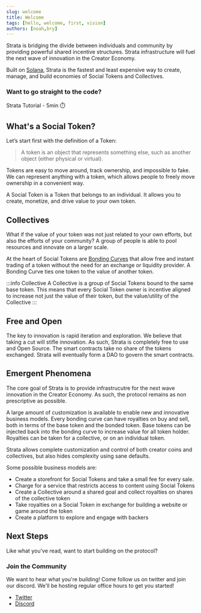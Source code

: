 ```yaml
---
slug: welcome
title: Welcome
tags: [hello, welcome, first, vision]
authors: [noah,bry]
---
```


Strata is bridging the divide between individuals and community by providing powerful shared incentive structures. Strata infrastructure will fuel the next wave of innovation in the Creator Economy.

Built on [Solana](https://solana.com/), Strata is the fastest and least expensive way to create, manage, and build economies of Social Tokens and Collectives.

### Want to go straight to the code?

  <Link
    className="button button--primary button--lg"
    to="/docs/getting_started">
    Strata Tutorial - 5min ⏱️
  </Link>
</div>

<CTA />

## What's a Social Token?

Let’s start first with the definition of a Token:

  > A token is an object that represents something else, such as another object (either physical or virtual).

Tokens are easy to move around, track ownership, and impossible to fake. We can represent anything with a token, which allows people to freely move ownership in a convenient way. 

A Social Token is a Token that belongs to an individual. It allows you to create, monetize, and drive value to your own token.

## Collectives

What if the value of your token was not just related to your own efforts, but also the efforts of your community? A group of people is able to pool resources and innovate on a larger scale.

At the heart of Social Tokens are [Bonding Curves](../docs/concepts/bonding_curves) that allow free and instant trading of a token without the need for an exchange or liquidity provider. A Bonding Curve ties one token to the value of another token.

:::info Collective
A Collective is a group of Social Tokens bound to the same base token. This means that every Social Token owner is incentive aligned to increase not just the value of their token, but the value/utility of the Collective
:::

## Free and Open

The key to innovation is rapid iteration and exploration. We believe that taking a cut will stifle innovation. As such, Strata is completely free to use and Open Source. The smart contracts take no share of the tokens exchanged. Strata will eventually form a DAO to govern the smart contracts.

## Emergent Phenomena

The core goal of Strata is to provide infrastrucutre for the next wave innovation in the Creator Economy. As such, the protocol remains as non prescriptive as possible. 

A large amount of customization is available to enable new and innovative business models. Every bonding curve can have royalties on buy and sell, both in terms of the base token and the bonded token. Base tokens can be injected back into the bonding curve to increase value for all token holder. Royalties can be taken for a collective, or on an individual token. 

Strata allows complete customization and control of both creator coins and collectives, but also hides complexity using sane defaults.

Some possible business models are:

  * Create a storefront for Social Tokens and take a small fee for every sale.
  * Charge for a service that restricts access to content using Social Tokens
  * Create a Collective around a shared goal and collect royalties on shares of the collective token
  * Take royalties on a Social Token in exchange for building a website or game around the token
  * Create a platform to explore and engage with backers

## Next Steps

Like what you've read, want to start building on the protocol?

<CTA />

### Join the Community

We want to hear what you're building! Come follow us on twitter and join our discord. We'll be hosting regular office hours to get you started!

   * [Twitter](https://twitter.com/StrataProtocol)
   * [Discord](https://twitter.com/StrataProtocol)
